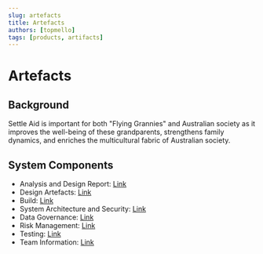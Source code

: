 ```yaml
---
slug: artefacts
title: Artefacts
authors: [topmello]
tags: [products, artifacts]
---
```




# Artefacts

## Background

Settle Aid is important for both "Flying Grannies" and Australian society as it improves the well-being of these grandparents, strengthens family dynamics, and enriches the multicultural fabric of Australian society.

## System Components
- Analysis and Design Report: [Link](https://drive.google.com/drive/u/1/folders/1arcBiH8aXb4UXkZcHMHF3gsvGApjIN_4)
- Design Artefacts: [Link](https://drive.google.com/drive/u/1/folders/12U2ci-LVh7MFYuxTqAGCc7TwB0MN2w8y)
- Build: [Link](https://drive.google.com/drive/u/1/folders/1MESszIor3mW6dLv3uAQ8axbA9c4cLYTp) 
- System Architecture and Security: [Link](https://drive.google.com/drive/u/1/folders/1FlGdO2h_CC9pXnL91hzOsJKSX1t3RvIW) 
- Data Governance: [Link](https://drive.google.com/drive/u/1/folders/172ae08Ama2weGeQcIglKKxn01kROsSxd)
- Risk Management: [Link](https://drive.google.com/drive/u/1/folders/1dYvk0Siv2EiO_g1ghvmKZRfVIegxEVUi)
- Testing: [Link](https://drive.google.com/drive/u/1/folders/11drqq90oPUwboIntG-dbnjOtUJ4KpcxB)
- Team Information: [Link](https://drive.google.com/drive/u/1/folders/1w3Mm5AofPde4ViVbcEUMYReExJuHiw0o)


